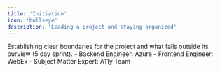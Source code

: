 ```yaml
---
title: 'Initiation'
icon: 'bullseye'
description: 'Leading a project and staying organized'
---
```


<Steps>
  <Step title="Product Manager on Edge Connects">
  </Step>
  <Step title="Sign Up For Global Hackathon (75K+ Employees)">
  </Step>
  <Step title="Define project scope">
  Establishing clear boundaries for the project and what falls outside its purview (5 day sprint).
  </Step>
  <Step title="Assemble Engineering Team">
    - Backend Engineer: Azure
    - Frontend Engineer: WebEx
    - Subject Matter Expert: A11y Team
  </Step>
</Steps>
